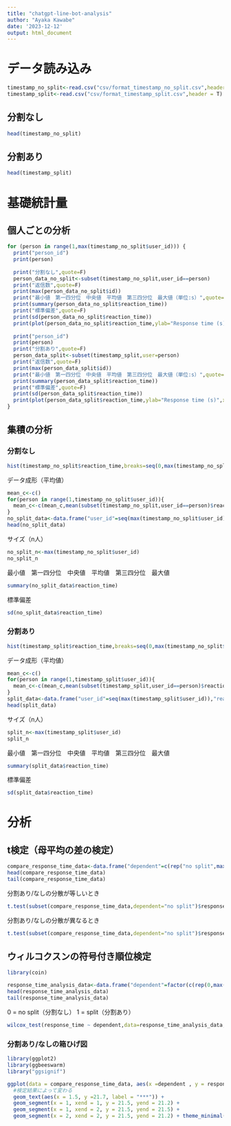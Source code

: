 ---
title: "chatgpt-line-bot-analysis"
author: "Ayaka Kawabe"
date: '2023-12-12'
output: html_document
---

# データ読み込み

```{r}
timestamp_no_split<-read.csv("csv/format_timestamp_no_split.csv",header = T)
timestamp_split<-read.csv("csv/format_timestamp_split.csv",header = T)
```

## 分割なし
```{r}
head(timestamp_no_split)
```
## 分割あり
```{r}
head(timestamp_split)
```

# 基礎統計量

## 個人ごとの分析
```{r}
for (person in range(1,max(timestamp_no_split$user_id))) {
  print("person_id")
  print(person)
  
  print("分割なし",quote=F)
  person_data_no_split<-subset(timestamp_no_split,user_id==person)
  print("返信数",quote=F)
  print(max(person_data_no_split$id))
  print("最小値　第一四分位　中央値　平均値　第三四分位　最大値（単位:s）",quote=F)
  print(summary(person_data_no_split$reaction_time))
  print("標準偏差",quote=F)
  print(sd(person_data_no_split$reaction_time))
  print(plot(person_data_no_split$reaction_time,ylab="Response time (s)",xlab="Thread id",main="Plot of response time without split"))
  
  print("person_id")
  print(person)
  print("分割あり",quote=F)
  person_data_split<-subset(timestamp_split,user=person)
  print("返信数",quote=F)
  print(max(person_data_split$id))
  print("最小値　第一四分位　中央値　平均値　第三四分位　最大値（単位:s）",quote=F)
  print(summary(person_data_split$reaction_time))
  print("標準偏差",quote=F)
  print(sd(person_data_split$reaction_time))
  print(plot(person_data_split$reaction_time,ylab="Response time (s)",xlab="Thread id",main="Plot of response time with split"))
}
```

## 集積の分析

### 分割なし

```{r}
hist(timestamp_no_split$reaction_time,breaks=seq(0,max(timestamp_no_split$reaction_time,timestamp_split$reaction_time)+10,5),xlab="Response Time (s)",main=NULL,col="CornFlowerBlue")
```

データ成形（平均値）
```{r}
mean_c<-c()
for(person in range(1,timestamp_no_split$user_id)){
  mean_c<-c(mean_c,mean(subset(timestamp_no_split,user_id==person)$reaction_time))
}
no_split_data<-data.frame("user_id"=seq(max(timestamp_no_split$user_id)),"reaction_time"=mean_c)
head(no_split_data)
```

サイズ（n人）
```{r}
no_split_n<-max(timestamp_no_split$user_id)
no_split_n
```

最小値　第一四分位　中央値　平均値　第三四分位　最大値
```{r}
summary(no_split_data$reaction_time)
```

標準偏差
```{r}
sd(no_split_data$reaction_time)
```


### 分割あり

```{r}
hist(timestamp_split$reaction_time,breaks=seq(0,max(timestamp_no_split$reaction_time,timestamp_split$reaction_time)+10,5),xlab="Response Time (s)",main=NULL,col="CornFlowerBlue")
```

データ成形（平均値）
```{r}
mean_c<-c()
for(person in range(1,timestamp_split$user_id)){
  mean_c<-c(mean_c,mean(subset(timestamp_split,user_id==person)$reaction_time))
}
split_data<-data.frame("user_id"=seq(max(timestamp_split$user_id)),"reaction_time"=mean_c)
head(split_data)
```

サイズ（n人）
```{r}
split_n<-max(timestamp_split$user_id)
split_n
```

最小値　第一四分位　中央値　平均値　第三四分位　最大値
```{r}
summary(split_data$reaction_time)
```

標準偏差
```{r}
sd(split_data$reaction_time)
```

# 分析

## t検定（母平均の差の検定）
```{r}
compare_response_time_data<-data.frame("dependent"=c(rep("no split",max(no_split_data$user_id)),rep("split",max(split_data$user_id))),"response_time"=c(no_split_data$reaction_time,split_data$reaction_time))
head(compare_response_time_data)
tail(compare_response_time_data)
```

分割あり/なしの分散が等しいとき
```{r}
t.test(subset(compare_response_time_data,dependent="no split")$response_time,subset(compare_response_time_data,dependent="split")$response_time,paired = T,alternative = "two.sided",var.equal = T,conf.level = 0.95)
```

分割あり/なしの分散が異なるとき
```{r}
t.test(subset(compare_response_time_data,dependent="no split")$response_time,subset(compare_response_time_data,dependent="split")$response_time,paired = T,alternative = "two.sided",var.equal = F,conf.level = 0.95)
```
## ウィルコクスンの符号付き順位検定
```{r}
library(coin)
```

```{r}
response_time_analysis_data<-data.frame("dependent"=factor(c(rep(0,max(no_split_data$user_id)),rep(1,max(split_data$user_id)))),"response_time"=c(no_split_data$reaction_time,split_data$reaction_time))
head(response_time_analysis_data)
tail(response_time_analysis_data)
```
0 = no split（分割なし）
1 = split（分割あり）
```{r}
wilcox_test(response_time ~ dependent,data=response_time_analysis_data,paired = T,alternative = "two.sided",distribution="exact")
```
### 分割あり/なしの箱ひげ図

```{r}
library(ggplot2)
library(ggbeeswarm)
library("ggsignif")
```

```{r}
ggplot(data = compare_response_time_data, aes(x =dependent , y = response_time, fill = dependent)) +stat_boxplot(geom = "errorbar", width = 0.2)+ geom_boxplot(outlier.color = "black")+ylab("Response Time (s)")+ stat_summary(geom = "point", shape = 4,fun = "mean", color = "black",size=3,stroke=1.2)+geom_beeswarm(cex = 1.2,show.legend = FALSE)+
  #検定結果によって変わる
  geom_text(aes(x = 1.5, y =21.7, label = "***")) + 
  geom_segment(x = 1, xend = 1, y = 21.5, yend = 21.2) +
  geom_segment(x = 1, xend = 2, y = 21.5, yend = 21.5) +
  geom_segment(x = 2, xend = 2, y = 21.5, yend = 21.2) + theme_minimal()
```